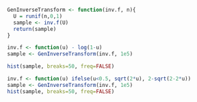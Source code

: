 ```r
GenInverseTransform <- function(inv.f, n){
  U = runif(n,0,1)
  sample <- inv.f(U)
  return(sample)
}

inv.f <- function(u) - log(1-u)
sample <- GenInverseTransform(inv.f, 1e5)

hist(sample, breaks=50, freq=FALSE)
```

```r
inv.f <- function(u) ifelse(u<0.5, sqrt(2*u), 2-sqrt(2-2*u))
sample <- GenInverseTransform(inv.f, 1e5)
hist(sample, breaks=50, freq=FALSE)
```

